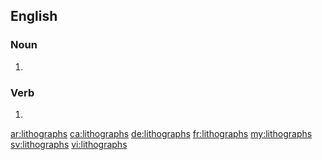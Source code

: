 ==English==

===Noun===
{{head|en|plural}}

# {{plural of|lithograph|lang=en}}

===Verb===
{{head|en|verb form}}

# {{en-third-person singular of|lithograph}}

[[ar:lithographs]]
[[ca:lithographs]]
[[de:lithographs]]
[[fr:lithographs]]
[[my:lithographs]]
[[sv:lithographs]]
[[vi:lithographs]]